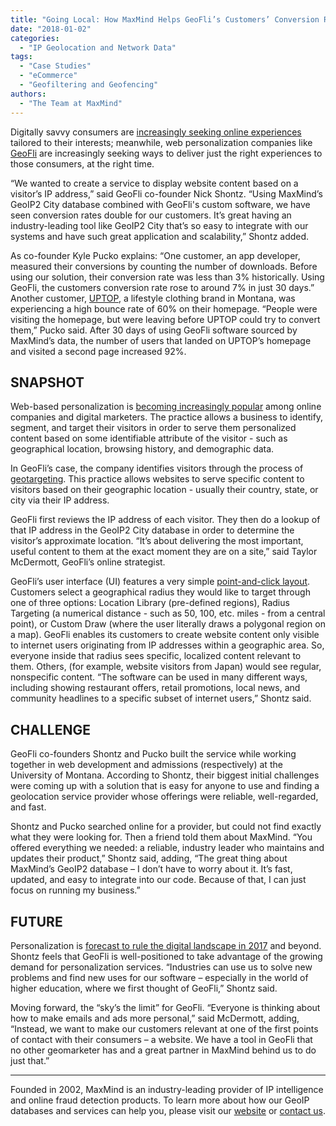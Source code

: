 ```yaml
---
title: "Going Local: How MaxMind Helps GeoFli’s Customers’ Conversion Rates Soar"
date: "2018-01-02"
categories:
  - "IP Geolocation and Network Data"
tags:
  - "Case Studies"
  - "eCommerce"
  - "Geofiltering and Geofencing"
authors:
  - "The Team at MaxMind"
---
```


Digitally savvy consumers are [increasingly seeking online
experiences](https://www.mckinsey.com/business-functions/marketing-and-sales/our-insights/what-shoppers-really-want-from-personalized-marketing)
tailored to their interests; meanwhile, web personalization companies like
[GeoFli](https://geofli.com/) are increasingly seeking ways to deliver just the
right experiences to those consumers, at the right time.

“We wanted to create a service to display website content based on a visitor’s
IP address,” said GeoFli co-founder Nick Shontz. “Using MaxMind’s GeoIP2 City
database combined with GeoFli's custom software, we have seen conversion rates
double for our customers. It’s great having an industry-leading tool like GeoIP2
City that’s so easy to integrate with our systems and have such great
application and scalability,” Shontz added.

As co-founder Kyle Pucko explains: “One customer, an app developer, measured
their conversions by counting the number of downloads. Before using our
solution, their conversion rate was less than 3% historically. Using GeoFli, the
customers conversion rate rose to around 7% in just 30 days.” Another customer,
[UPTOP](https://teamuptop.com/), a lifestyle clothing brand in Montana, was
experiencing a high bounce rate of 60% on their homepage. “People were visiting
the homepage, but were leaving before UPTOP could try to convert them,” Pucko
said. After 30 days of using GeoFli software sourced by MaxMind’s data, the
number of users that landed on UPTOP’s homepage and visited a second page
increased 92%.

## **SNAPSHOT**

Web-based personalization is [becoming increasingly
popular](https://www.businessinsider.com/shoppers-expect-more-personalization-2017-10?r=UK&IR=T)
among online companies and digital marketers. The practice allows a business to
identify, segment, and target their visitors in order to serve them personalized
content based on some identifiable attribute of the visitor - such as
geographical location, browsing history, and demographic data.

In GeoFli’s case, the company identifies visitors through the process of
[geotargeting](https://geofli.com/geotargeting-101/). This practice allows
websites to serve specific content to visitors based on their geographic
location - usually their country, state, or city via their IP address.

GeoFli first reviews the IP address of each visitor. They then do a lookup of
that IP address in the GeoIP2 City database in order to determine the visitor’s
approximate location. “It’s about delivering the most important, useful content
to them at the exact moment they are on a site,” said Taylor McDermott, GeoFli’s
online strategist.

GeoFli’s user interface (UI) features a very simple [point-and-click
layout](https://geofli.com/support/getting-started). Customers select a
geographical radius they would like to target through one of three options:
Location Library (pre-defined regions), Radius Targeting (a numerical distance -
such as 50, 100, etc. miles - from a central point), or Custom Draw (where the
user literally draws a polygonal region on a map). GeoFli enables its customers
to create website content only visible to internet users originating from IP
addresses within a geographic area. So, everyone inside that radius sees
specific, localized content relevant to them. Others, (for example, website
visitors from Japan) would see regular, nonspecific content. “The software can
be used in many different ways, including showing restaurant offers, retail
promotions, local news, and community headlines to a specific subset of internet
users,” Shontz said.

## **CHALLENGE**

GeoFli co-founders Shontz and Pucko built the service while working together in
web development and admissions (respectively) at the University of Montana.
According to Shontz, their biggest initial challenges were coming up with a
solution that is easy for anyone to use and finding a geolocation service
provider whose offerings were reliable, well-regarded, and fast.

Shontz and Pucko searched online for a provider, but could not find exactly what
they were looking for. Then a friend told them about MaxMind. “You offered
everything we needed: a reliable, industry leader who maintains and updates
their product,” Shontz said, adding, “The great thing about MaxMind’s GeoIP2
database – I don’t have to worry about it. It’s fast, updated, and easy to
integrate into our code. Because of that, I can just focus on running my
business.”

## **FUTURE**

Personalization is [forecast to rule the digital landscape in
2017](https://www.adweek.com/digital/is-personalization-the-new-buzz-for-2017-infographic/)
and beyond. Shontz feels that GeoFli is well-positioned to take advantage of the
growing demand for personalization services. “Industries can use us to solve new
problems and find new uses for our software – especially in the world of higher
education, where we first thought of GeoFli,” Shontz said.

Moving forward, the “sky’s the limit” for GeoFli. “Everyone is thinking about
how to make emails and ads more personal,” said McDermott, adding, “Instead, we
want to make our customers relevant at one of the first points of contact with
their consumers – a website. We have a tool in GeoFli that no other geomarketer
has and a great partner in MaxMind behind us to do just that.”

* * *

Founded in 2002, MaxMind is an industry-leading provider of IP intelligence and
online fraud detection products. To learn more about how our GeoIP databases and
services can help you, please visit our
[website](https://www.maxmind.com/en/geoip2-services-and-databases) or [contact
us](https://www.maxmind.com/en/sales_contact).
